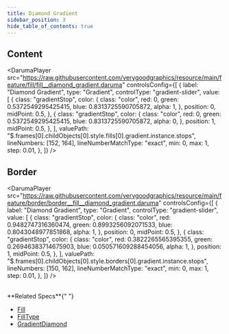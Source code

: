 ```yaml
---
title: Diamond Gradient
sidebar_position: 3
hide_table_of_contents: true
---
```


## Content

<DarumaPlayer
  src="https://raw.githubusercontent.com/verygoodgraphics/resource/main/feature/fill/fill__diamond_gradient.daruma"
  controlsConfig={[
    {
      label: "Diamond Gradient",
      type: "Gradient",
      controlType: "gradient-slider",
      value: [
        {
          class: "gradientStop",
          color: {
            class: "color",
            red: 0,
            green: 0.5372549295425415,
            blue: 0.8313725590705872,
            alpha: 1,
          },
          position: 0,
          midPoint: 0.5,
        },
        {
          class: "gradientStop",
          color: {
            class: "color",
            red: 0,
            green: 0.5372549295425415,
            blue: 0.8313725590705872,
            alpha: 0,
          },
          position: 1,
          midPoint: 0.5,
        },
      ],
      valuePath:
        "$.frames[0].childObjects[0].style.fills[0].gradient.instance.stops",
      lineNumbers: [152, 164],
      lineNumberMatchType: "exact",
      min: 0,
      max: 1,
      step: 0.01,
    },
  ]}
/>

## Border

<DarumaPlayer
  src="https://raw.githubusercontent.com/verygoodgraphics/resource/main/feature/border/border__fill__diamond_gradient.daruma"
  controlsConfig={[
    {
      label: "Diamond Gradient",
      type: "Gradient",
      controlType: "gradient-slider",
      value: [
        {
          class: "gradientStop",
          color: {
            class: "color",
            red: 0.9482747316360474,
            green: 0.8993256092071533,
            blue: 0.8043048977851868,
            alpha: 1,
          },
          position: 0,
          midPoint: 0.5,
        },
        {
          class: "gradientStop",
          color: {
            class: "color",
            red: 0.3822265565395355,
            green: 0.26946383714675903,
            blue: 0.050571609288454056,
            alpha: 1,
          },
          position: 1,
          midPoint: 0.5,
        },
      ],
      valuePath:
        "$.frames[0].childObjects[0].style.borders[0].gradient.instance.stops",
      lineNumbers: [150, 162],
      lineNumberMatchType: "exact",
      min: 0,
      max: 1,
      step: 0.01,
    },
  ]}
/>

<br />
**Related Specs**{" "}

- [Fill](/specs/vectorgraphics/fill)
- [FillType](/specs/vectorgraphics/fill-type)
- [GradientDiamond](/specs/vectorgraphics/gradient-diamond)

